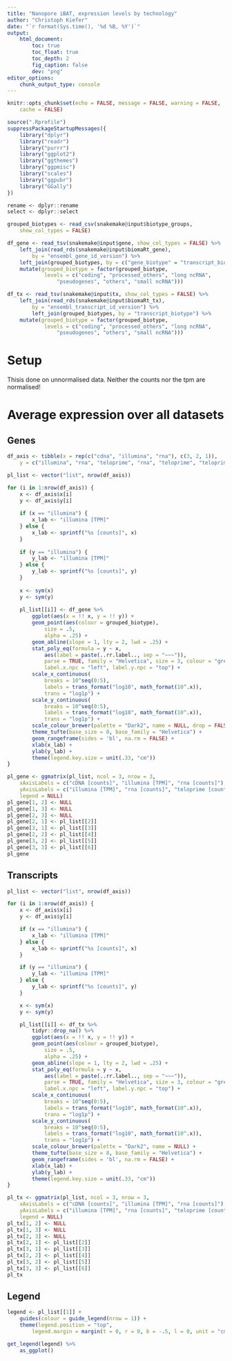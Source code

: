 ```yaml
---
title: "Nanopore iBAT, expression levels by technology"
author: "Christoph Kiefer"
date: "`r format(Sys.time(), '%d %B, %Y')`"
output:
    html_document:
        toc: true
        toc_float: true
        toc_depth: 2
        fig_caption: false
        dev: "png"
editor_options:
    chunk_output_type: console
---
```


```r
knitr::opts_chunk$set(echo = FALSE, message = FALSE, warning = FALSE,
    cache = FALSE)
```

```r
source(".Rprofile")
suppressPackageStartupMessages({
    library("dplyr")
    library("readr")
    library("purrr")
    library("ggplot2")
    library("ggthemes")
    library("ggpmisc")
    library("scales")
    library("ggpubr")
    library("GGally")
})

rename <- dplyr::rename
select <- dplyr::select
```

```r
grouped_biotypes <- read_csv(snakemake@input$biotype_groups,
    show_col_types = FALSE)

df_gene <- read_tsv(snakemake@input$gene, show_col_types = FALSE) %>% 
    left_join(read_rds(snakemake@input$biomaRt_gene),
        by = "ensembl_gene_id_version") %>% 
    left_join(grouped_biotypes, by = c("gene_biotype" = "transcript_biotype")) %>% 
    mutate(grouped_biotype = factor(grouped_biotype, 
            levels = c("coding", "processed_others", "long ncRNA",
                "pseudogenes", "others", "small ncRNA")))

df_tx <- read_tsv(snakemake@input$tx, show_col_types = FALSE) %>% 
    left_join(read_rds(snakemake@input$biomaRt_tx),
        by = "ensembl_transcript_id_version") %>% 
        left_join(grouped_biotypes, by = "transcript_biotype") %>% 
    mutate(grouped_biotype = factor(grouped_biotype, 
            levels = c("coding", "processed_others", "long ncRNA",
                "pseudogenes", "others", "small ncRNA")))
```


# Setup

Thisis done on unnormalised data. Neither the counts nor the tpm are normalised!

# Average expression over all datasets

## Genes
```r
df_axis <- tibble(x = rep(c("cdna", "illumina", "rna"), c(3, 2, 1)),
    y = c("illumina", "rna", "teloprime", "rna", "teloprime", "teloprime"))

pl_list <- vector("list", nrow(df_axis))

for (i in 1:nrow(df_axis)) {
    x <- df_axis$x[i]
    y <- df_axis$y[i]
    
    if (x == "illumina") {
        x_lab <- "illumina [TPM]"
    } else {
        x_lab <- sprintf("%s [counts]", x)
    }
    
    if (y == "illumina") {
        y_lab <- "illumina [TPM]"
    } else {
        y_lab <- sprintf("%s [counts]", y)
    }
    
    x <- sym(x)
    y <- sym(y)
    
    pl_list[[i]] <- df_gene %>% 
        ggplot(aes(x = !! x, y = !! y)) +
        geom_point(aes(colour = grouped_biotype),
            size = .5,
            alpha = .25) +
        geom_abline(slope = 1, lty = 2, lwd = .25) +
        stat_poly_eq(formula = y ~ x,
            aes(label = paste(..rr.label.., sep = "~~~")),
            parse = TRUE, family = "Helvetica", size = 3, colour = "grey30",
            label.x.npc = "left", label.y.npc = "top") +
        scale_x_continuous(
            breaks = 10^seq(0:5),
            labels = trans_format("log10", math_format(10^.x)),
            trans = "log1p") +
        scale_y_continuous(
            breaks = 10^seq(0:5),
            labels = trans_format("log10", math_format(10^.x)),
            trans = "log1p") +
        scale_colour_brewer(palette = "Dark2", name = NULL, drop = FALSE) +
        theme_tufte(base_size = 8, base_family = "Helvetica") +
        geom_rangeframe(sides = 'bl', na.rm = FALSE) +
        xlab(x_lab) +
        ylab(y_lab) +
        theme(legend.key.size = unit(.33, "cm"))
}

pl_gene <- ggmatrix(pl_list, ncol = 3, nrow = 3,
    xAxisLabels = c("cDNA [counts]", "illumina [TPM]", "rna [counts]"),
    yAxisLabels = c("illumina [TPM]", "rna [counts]", "teloprime [counts]"),
    legend = NULL)
pl_gene[1, 2] <- NULL
pl_gene[1, 3] <- NULL
pl_gene[2, 3] <- NULL
pl_gene[2, 1] <- pl_list[[2]]
pl_gene[3, 1] <- pl_list[[3]]
pl_gene[2, 2] <- pl_list[[4]]
pl_gene[3, 2] <- pl_list[[5]]
pl_gene[3, 3] <- pl_list[[6]]
pl_gene
```

## Transcripts

```r
pl_list <- vector("list", nrow(df_axis))

for (i in 1:nrow(df_axis)) {
    x <- df_axis$x[i]
    y <- df_axis$y[i]

    if (x == "illumina") {
        x_lab <- "illumina [TPM]"
    } else {
        x_lab <- sprintf("%s [counts]", x)
    }

    if (y == "illumina") {
        y_lab <- "illumina [TPM]"
    } else {
        y_lab <- sprintf("%s [counts]", y)
    }

    x <- sym(x)
    y <- sym(y)

    pl_list[[i]] <- df_tx %>%
        tidyr::drop_na() %>%
        ggplot(aes(x = !! x, y = !! y)) +
        geom_point(aes(colour = grouped_biotype),
            size = .5,
            alpha = .25) +
        geom_abline(slope = 1, lty = 2, lwd = .25) +
        stat_poly_eq(formula = y ~ x,
            aes(label = paste(..rr.label.., sep = "~~~")),
            parse = TRUE, family = "Helvetica", size = 3, colour = "grey30",
            label.x.npc = "left", label.y.npc = "top") +
        scale_x_continuous(
            breaks = 10^seq(0:5),
            labels = trans_format("log10", math_format(10^.x)),
            trans = "log1p") +
        scale_y_continuous(
            breaks = 10^seq(0:5),
            labels = trans_format("log10", math_format(10^.x)),
            trans = "log1p") +
        scale_colour_brewer(palette = "Dark2", name = NULL) +
        theme_tufte(base_size = 8, base_family = "Helvetica") +
        geom_rangeframe(sides = 'bl', na.rm = FALSE) +
        xlab(x_lab) +
        ylab(y_lab) +
        theme(legend.key.size = unit(.33, "cm"))
}

pl_tx <- ggmatrix(pl_list, ncol = 3, nrow = 3,
    xAxisLabels = c("cDNA [counts]", "illumina [TPM]", "rna [counts]"),
    yAxisLabels = c("illumina [TPM]", "rna [counts]", "teloprime [counts]"),
    legend = NULL)
pl_tx[1, 2] <- NULL
pl_tx[1, 3] <- NULL
pl_tx[2, 3] <- NULL
pl_tx[2, 1] <- pl_list[[2]]
pl_tx[3, 1] <- pl_list[[3]]
pl_tx[2, 2] <- pl_list[[4]]
pl_tx[3, 2] <- pl_list[[5]]
pl_tx[3, 3] <- pl_list[[6]]
pl_tx
```

## Legend

```r
legend <- pl_list[[1]] +
    guides(colour = guide_legend(nrow = 1)) +
    theme(legend.position = "top",
        legend.margin = margin(t = 0, r = 0, b = -.5, l = 0, unit = "cm"))

get_legend(legend) %>% 
    as_ggplot()
```
